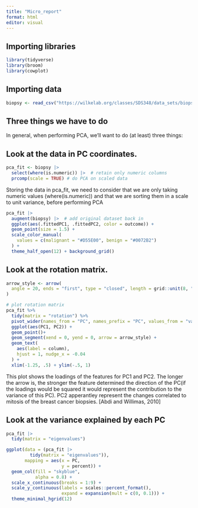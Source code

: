 ```yaml
---
title: "Micro_report"
format: html
editor: visual
---
```


## Importing libraries

```r
library(tidyverse)
library(broom)  
library(cowplot)

```

## Importing data

```r

biopsy <- read_csv("https://wilkelab.org/classes/SDS348/data_sets/biopsy.csv")
```

## Three things we have to do

In general, when performing PCA, we’ll want to do (at least) three things:

## Look at the data in PC coordinates.

```r
pca_fit <- biopsy |>  
  select(where(is.numeric)) |>  # retain only numeric columns
  prcomp(scale = TRUE) # do PCA on scaled data
```

Storing the data in pca_fit, we need to consider that we are only taking numeric values (where(is.numeric)) and that we are sorting them in a scale to unit variance, before performing PCA

```r

pca_fit |> 
  augment(biopsy) |>  # add original dataset back in
  ggplot(aes(.fittedPC1, .fittedPC2, color = outcome)) + 
  geom_point(size = 1.5) +
  scale_color_manual(
    values = c(malignant = "#D55E00", benign = "#0072B2")
  ) +
  theme_half_open(12) + background_grid()
```

## Look at the rotation matrix.

```r
arrow_style <- arrow(
  angle = 20, ends = "first", type = "closed", length = grid::unit(8, "pt")
)

# plot rotation matrix
pca_fit %>%
  tidy(matrix = "rotation") %>%
  pivot_wider(names_from = "PC", names_prefix = "PC", values_from = "value") %>%
  ggplot(aes(PC1, PC2)) +
  geom_point()+
  geom_segment(xend = 0, yend = 0, arrow = arrow_style) +
  geom_text(
    aes(label = column),
    hjust = 1, nudge_x = -0.04
  ) +
  xlim(-1.25, .5) + ylim(-.5, 1) 
```

This plot shows the loadings of the features for PC1 and PC2. The longer the arrow is, the stronger the feature determined the direction of the PC(if the loadings would be squared it would represent the contribution to the variance of this PC). PC2 apperantley represent the changes correlated to mitosis of the breast cancer biopsies. \[Abdi and Willimas, 2010\]

## Look at the variance explained by each PC

```r
pca_fit |> 
  tidy(matrix = "eigenvalues")
```

```r
ggplot(data = (pca_fit |> 
         tidy(matrix = "eigenvalues")),
       mapping = aes(x = PC,
                     y = percent)) +
  geom_col(fill = "skyblue",
           alpha = 0.8) +
  scale_x_continuous(breaks = 1:9) +
  scale_y_continuous(labels = scales::percent_format(),
                     expand = expansion(mult = c(0, 0.1))) +
  theme_minimal_hgrid(12)
```

